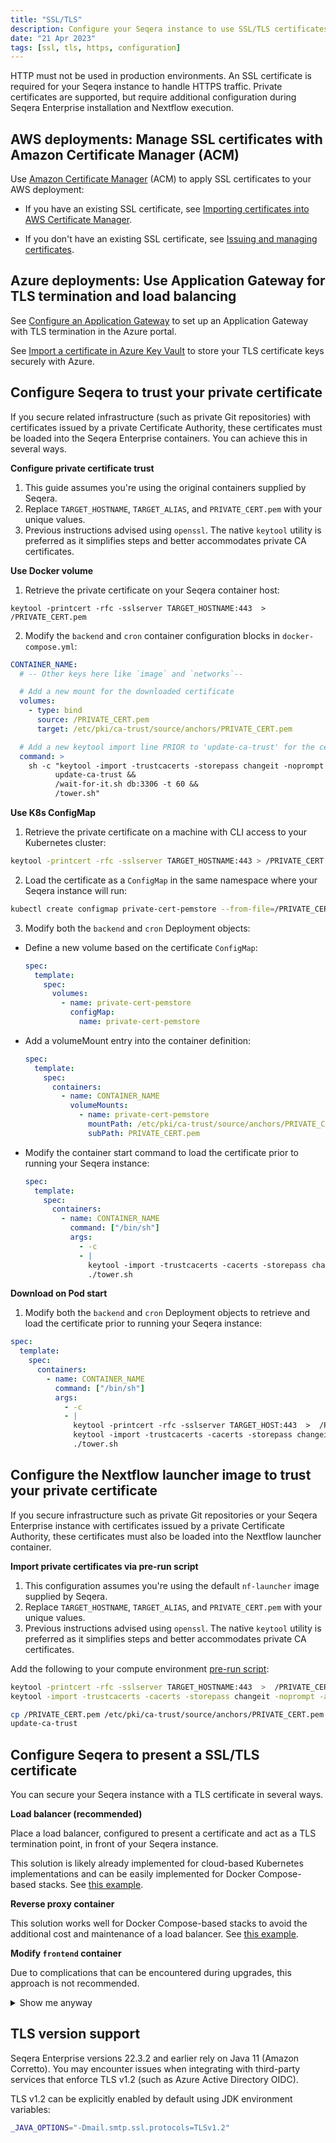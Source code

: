 ```yaml
---
title: "SSL/TLS"
description: Configure your Seqera instance to use SSL/TLS certificates for HTTPS
date: "21 Apr 2023"
tags: [ssl, tls, https, configuration]
---
```


HTTP must not be used in production environments. An SSL certificate is required for your Seqera instance to handle HTTPS traffic. Private certificates are supported, but require additional configuration during Seqera Enterprise installation and Nextflow execution.

## AWS deployments: Manage SSL certificates with Amazon Certificate Manager (ACM)

Use [Amazon Certificate Manager](https://aws.amazon.com/certificate-manager/) (ACM) to apply SSL certificates to your AWS deployment:

- If you have an existing SSL certificate, see [Importing certificates into AWS Certificate Manager](https://docs.aws.amazon.com/acm/latest/userguide/import-certificate.html).

- If you don't have an existing SSL certificate, see [Issuing and managing certificates](https://docs.aws.amazon.com/acm/latest/userguide/gs.html).

## Azure deployments: Use Application Gateway for TLS termination and load balancing

See [Configure an Application Gateway](https://learn.microsoft.com/en-us/azure/application-gateway/create-ssl-portal) to set up an Application Gateway with TLS termination in the Azure portal. 

See [Import a certificate in Azure Key Vault](https://learn.microsoft.com/en-us/azure/key-vault/certificates/tutorial-import-certificate?tabs=azure-portal) to store your TLS certificate keys securely with Azure. 

## Configure Seqera to trust your private certificate

If you secure related infrastructure (such as private Git repositories) with certificates issued by a private Certificate Authority, these certificates must be loaded into the Seqera Enterprise containers. You can achieve this in several ways.

**Configure private certificate trust**

1. This guide assumes you're using the original containers supplied by Seqera.
2. Replace `TARGET_HOSTNAME`, `TARGET_ALIAS`, and `PRIVATE_CERT.pem` with your unique values.
3. Previous instructions advised using `openssl`. The native `keytool` utility is preferred as it simplifies steps and better accommodates private CA certificates.

**Use Docker volume**

1. Retrieve the private certificate on your Seqera container host:

```
keytool -printcert -rfc -sslserver TARGET_HOSTNAME:443  >  /PRIVATE_CERT.pem
```

2. Modify the `backend` and `cron` container configuration blocks in `docker-compose.yml`:

```yaml
CONTAINER_NAME:
  # -- Other keys here like `image` and `networks`--

  # Add a new mount for the downloaded certificate
  volumes:
    - type: bind
      source: /PRIVATE_CERT.pem
      target: /etc/pki/ca-trust/source/anchors/PRIVATE_CERT.pem

  # Add a new keytool import line PRIOR to 'update-ca-trust' for the certificate
  command: >
    sh -c "keytool -import -trustcacerts -storepass changeit -noprompt -alias TARGET_ALIAS -file /etc/pki/ca-trust/source/anchor/TARGET_HOSTNAME.pem &&
          update-ca-trust &&
          /wait-for-it.sh db:3306 -t 60 &&
          /tower.sh"
```

**Use K8s ConfigMap**

1. Retrieve the private certificate on a machine with CLI access to your Kubernetes cluster:

```bash
keytool -printcert -rfc -sslserver TARGET_HOSTNAME:443 > /PRIVATE_CERT.pem
```

2. Load the certificate as a `ConfigMap` in the same namespace where your Seqera instance will run:

```bash
kubectl create configmap private-cert-pemstore --from-file=/PRIVATE_CERT.pem
```

3. Modify both the `backend` and `cron` Deployment objects:

- Define a new volume based on the certificate `ConfigMap`:

  ```yaml
  spec:
    template:
      spec:
        volumes:
          - name: private-cert-pemstore
            configMap:
              name: private-cert-pemstore
  ```

- Add a volumeMount entry into the container definition:

  ```yaml
  spec:
    template:
      spec:
        containers:
          - name: CONTAINER_NAME
            volumeMounts:
              - name: private-cert-pemstore
                mountPath: /etc/pki/ca-trust/source/anchors/PRIVATE_CERT.pem
                subPath: PRIVATE_CERT.pem
  ```

- Modify the container start command to load the certificate prior to running your Seqera instance:

  ```yaml
  spec:
    template:
      spec:
        containers:
          - name: CONTAINER_NAME
            command: ["/bin/sh"]
            args:
              - -c
              - |
                keytool -import -trustcacerts -cacerts -storepass changeit -noprompt -alias TARGET_ALIAS -file /PRIVATE_CERT.pem;
                ./tower.sh
  ```

**Download on Pod start**

1. Modify both the `backend` and `cron` Deployment objects to retrieve and load the certificate prior to running your Seqera instance:

```yaml
spec:
  template:
    spec:
      containers:
        - name: CONTAINER_NAME
          command: ["/bin/sh"]
          args:
            - -c
            - |
              keytool -printcert -rfc -sslserver TARGET_HOST:443  >  /PRIVATE_CERT.pem;
              keytool -import -trustcacerts -cacerts -storepass changeit -noprompt -alias TARGET_ALIAS -file /PRIVATE_CERT.pem;
              ./tower.sh
```

## Configure the Nextflow launcher image to trust your private certificate

If you secure infrastructure such as private Git repositories or your Seqera Enterprise instance with certificates issued by a private Certificate Authority, these certificates must also be loaded into the Nextflow launcher container.

**Import private certificates via pre-run script**

1. This configuration assumes you're using the default `nf-launcher` image supplied by Seqera.
2. Replace `TARGET_HOSTNAME`, `TARGET_ALIAS`, and `PRIVATE_CERT.pem` with your unique values.
3. Previous instructions advised using `openssl`. The native `keytool` utility is preferred as it simplifies steps and better accommodates private CA certificates.

Add the following to your compute environment [pre-run script](../../launch/advanced.mdx#pre-and-post-run-scripts):

```bash
keytool -printcert -rfc -sslserver TARGET_HOSTNAME:443  >  /PRIVATE_CERT.pem
keytool -import -trustcacerts -cacerts -storepass changeit -noprompt -alias TARGET_ALIAS -file /PRIVATE_CERT.pem

cp /PRIVATE_CERT.pem /etc/pki/ca-trust/source/anchors/PRIVATE_CERT.pem
update-ca-trust
```

## Configure Seqera to present a SSL/TLS certificate

You can secure your Seqera instance with a TLS certificate in several ways.

**Load balancer (recommended)**

Place a load balancer, configured to present a certificate and act as a TLS termination point, in front of your Seqera instance.

This solution is likely already implemented for cloud-based Kubernetes implementations and can be easily implemented for Docker Compose-based stacks. See [this example](https://docs.aws.amazon.com/elasticloadbalancing/latest/application/create-application-load-balancer.html).

**Reverse proxy container**

This solution works well for Docker Compose-based stacks to avoid the additional cost and maintenance of a load balancer. See [this example](https://doc.traefik.io/traefik/v1.7/configuration/acme/).

**Modify `frontend` container**

Due to complications that can be encountered during upgrades, this approach is not recommended.

  <details>
    <summary>Show me anyway</summary>

    This example assumes deployment on an Amazon Linux 2 AMI.

    1. Install NGINX and other required packages:

        ```bash
        sudo amazon-linux-extras install nginx1.12
        sudo wget -r --no-parent -A 'epel-release-*.rpm' https://dl.fedoraproject.org/pub/epel/7/x86_64/Packages/e/
        sudo rpm -Uvh dl.fedoraproject.org/pub/epel/7/x86_64/Packages/e/epel-release-*.rpm
        sudo yum-config-manager --enable epel*
        sudo yum repolist all
        sudo amazon-linux-extras install epel -y
        ```

    2. Generate a [private certificate and key](https://www.digitalocean.com/community/tutorials/openssl-essentials-working-with-ssl-certificates-private-keys-and-csrs).

    3. Make a local copy of the `/etc/nginx/templates/tower.conf.template` file from the `frontend` container, or create a ConfigMap to store it if you're using Kubernetes.

    4. Replace the `listen` directives in the `server` block with the following:

    		```nginx
    		listen ${NGINX_LISTEN_PORT} ssl default_server;
    		listen [::]:${NGINX_LISTEN_PORT_IPV6} ssl default_server;

    		ssl_certificate /etc/ssl/testcrt.crt;
    		ssl_certificate_key /etc/ssl/testkey.key;
    		```

    5. Modify the `frontend` container definition in your `docker-compose.yml` file or Kubernetes manifest:

        ```yml
        frontend:
        image: cr.seqera.io/frontend:${TAG}
        networks:
            - frontend
        environment:
          NGINX_LISTEN_PORT: 8081
          NGINX_LISTEN_PORT_IPV6: 8443
        ports:
            - 8000:8081
            - 443:8443
        volumes:
            - $PWD/tower.conf.template:/etc/nginx/templates/tower.conf.template
            - $PWD/cert/testcrt.crt:/etc/ssl/testcrt.crt
            - $PWD/cert/testkey.key:/etc/ssl/testkey.key
        restart: always
        depends_on:
            - backend
        ```

  </details>

## TLS version support

Seqera Enterprise versions 22.3.2 and earlier rely on Java 11 (Amazon Corretto). You may encounter issues when integrating with third-party services that enforce TLS v1.2 (such as Azure Active Directory OIDC).

TLS v1.2 can be explicitly enabled by default using JDK environment variables:

```bash
_JAVA_OPTIONS="-Dmail.smtp.ssl.protocols=TLSv1.2"
```

